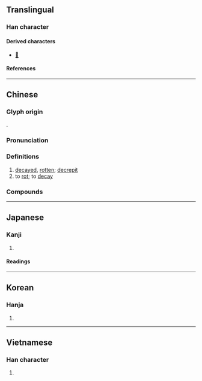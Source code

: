 {{character info}}
==Translingual==

===Han character===
{{Han char|rn=75|rad=木|as=02|sn=6|four=41927|canj=DMVS|ids=⿰木丂}}

====Derived characters====
* [[𪳋]]

====References====
{{Han ref|kx=0510.160|dkj=14439|dj=0894.140|hdz=21153.040|uh=673D}}

----

==Chinese==
{{zh-forms}}

===Glyph origin===
{{Han etym}}
{{Han compound|木|丂|ls=psc|c1=s|c2=p}}.

===Pronunciation===
{{zh-pron
|m=xiǔ
|c=jau2,nau2,nau5
|c_note=nau2 - common variant
|h=pfs=hiú;gd=hiu3
|md=hiū
|mn=qz,tw,xm,zz:hiú
|mn-t=hiun2/hiu2
|mc=y
|oc=y
|ma=
|cat=a,v
}}

===Definitions===
{{zh-hanzi}}

# [[decayed]], [[rotten]]; [[decrepit]]
# to [[rot]]; to [[decay]]

===Compounds===
{{zh-der|不朽|並垂不朽|名垂不朽|名傳不朽|年朽|三不朽|奔車朽索|九朽一罷|枯莖朽骨|拉朽|朽壤|死而不朽|歿而不朽|朽木糞土|朽爛|朽木死灰|枯朽|朽敗|朽株枯木|摧枯拉朽|戶樞不朽|朽木不雕|拉朽摧枯|根朽枝枯|朽木之才|沒而不朽|朽壞|朽邁|朽木|死且不朽|朽木糞牆|永存不朽|枯木朽株|歿而無朽|樗朽之材|永垂不朽|朽木蟲|朽蠹|朽棘不彫|生枯起朽|永傳不朽|木朽不雕|貫朽粟紅|紅腐貫朽|腐朽|粟陳貫朽|貫朽粟陳|老朽無用|貫朽粟腐|老朽|薄田朽屋|貫朽|衰朽|粟紅貫朽|鏤冰雕朽}}

----

==Japanese==

===Kanji===
{{ja-kanji|grade=c|rs=木02}}

# {{rfdef|ja|sort=木02}}

====Readings====
{{ja-readings
|goon=く
|kanon=きゅう
|kun=く-ちる
}}

----

==Korean==

===Hanja===
{{ko-hanja|후}}

# {{rfdef|ko|sort=木02}}

----

==Vietnamese==

===Han character===
{{vi-readings|rs=木02|reading=hủ}}

# {{rfdef|vi|sort=木02}}